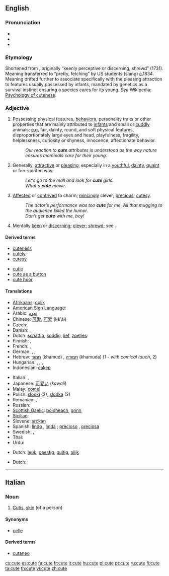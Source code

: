{{wikipedia|Cuteness|Cute}}
==English==

===Pronunciation===
* {{IPA|/kjuːt/}}
* {{audio|en-us-cute.ogg|Audio (US)}}
* {{rhymes|uːt}}

===Etymology===
Shortened from {{term|acute}}, originally “keenly perceptive or discerning, shrewd” (1731). Meaning transferred to “pretty, fetching” by US students (slang) [[circa|c.]]1834. Meaning drifted further to associate specifically with the pleasing attraction to features usually possessed by infants, mandated by genetics as a survival instinct ensuring a species cares for its young. ''See'' Wikipedia: [[w:Cuteness|Psychology of cuteness]].

===Adjective===
{{en-adj|cuter|cutest}}

# Possessing physical features, [[behavior]]s, personality traits or other properties that are mainly attributed to [[infant]]s and small or [[cuddly]] animals; [[e.g.]] fair, dainty, round, and soft physical features, disproportionately large eyes and head, playfulness, fragility, helplessness, curiosity or shyness, innocence, affectionate behavior.
#: ''Our reaction to '''cute''' attributes is understood as the way nature ensures mammals care for their young.''
# Generally, [[attractive]] or [[pleasing]], especially in a [[youthful]], [[dainty]], [[quaint]] or fun-spirited way.
#: ''Let's go to the mall and look for '''cute''' girls.''
#: ''What a '''cute''' movie.''
# [[affected|Affected]] or [[contrived]] to charm; [[mince#Verb|mincingly]] clever; [[precious]]; [[cutesy]].
#: ''The actor's performance was too '''cute''' for me.  All that mugging to the audience killed the humor.''
#: ''Don't get '''cute''' with me, boy!''
# {{dated}} Mentally [[keen]] or [[discerning]]; [[clever]]; [[shrewd]]; see {{term|acute}}.

====Derived terms====
{{top2}}
* [[cuteness]]
* [[cutely]]
* [[cutesy]]
{{mid2}}
* [[cutie]]
* [[cute as a button]]
* [[cute hoor]]
{{bottom}}

====Translations====
{{trans-top|having features mainly attributed to infants and small or cuddly animals}}
* [[Afrikaans]]: [[oulik]]
* [[American Sign Language]]: {{tø|ase|H@Chin-PalmBackFingerUp Flatten|xs=American Sign Language}}
* Arabic: [[نعوم]]
* Chinese: [[可愛]], [[可爱]] (kě'ài)
* Czech: {{t-|cs|roztomilý|m}}
* Danish: {{t+|da|nuttet}}, {{t+|da|sød}}
* Dutch: [[schattig]], [[koddig]], [[lief]], [[zoetjes]]
* Finnish: {{t-|fi|suloinen}}, {{t-|fi|nätti}}
* French: {{t+|fr|mignon|m}}, {{t+|fr|mignonne|f}}
* German: {{t+|de|goldig}}, {{t+|de|niedlich}}, {{t+|de|süß}}
* Hebrew: [[חמוד]] (khamud) {{m}}, [[חמודה]] (khamuda) {{f}} (1 - ''with comical touch,'' 2)
* Hungarian: {{t+|hu|aranyos}}, {{t+|hu|helyes}}, {{t+|hu|cuki}}, {{t+|hu|édes}}
* Indonesian: [[cakep]]
{{trans-mid}}
* Italian: {{t+|it|carino}}, {{t-|it|grazioso}}
* Japanese: [[可愛い]] (''kawaii'')
* Malay: [[comel]]
* Polish: [[słodki]] {{m}} (2), [[słodka]] {{f}} (2)
* Romanian: {{t-|ro|drăguţ}}, {{t+|ro|drăgălaş}}
* Russian: {{t+|ru|милый|sc=Cyrl}}
* [[Scottish Gaelic]]: [[bòidheach]], [[grinn]]
* [[Sicilian]]: {{t|scn|biddicchiu}}
* Slovene: [[srčkan]]
* Spanish: [[lindo]] {{m}}, [[linda]] {{f}}; [[precioso]] {{m}}, [[preciosa]] {{f}}
* Swedish: {{t+|sv|gullig}}, {{t+|sv|söt}}
* Thai: {{Thai|[[น่ารัก]]}}
* Urdu: {{ur-Arab|[[معصوم]]}}
{{trans-bottom}}

{{trans-top|attractive or pleasing in a youthful, dainty, quaint or fun-spirited way}}
* Dutch: [[leuk]], [[geestig]], [[guitig]], [[olijk]]
{{trans-mid}}
{{trans-bottom}}

{{trans-top|dated: mentally keen or discerning; clever, shrewd}}
* Dutch: {{t+|nl|knap}}
{{trans-mid}}
{{trans-bottom}}

----

==Italian==
{{wikipedia|lang=it}}

===Noun===
{{it-noun|cut|f|e|i}}

# {{context|anatomy|lang=it}} [[cutis|Cutis]], [[skin]] (of a person)

====Synonyms====
* [[pelle]]

====Derived terms====
* [[cutaneo]]

[[cs:cute]]
[[es:cute]]
[[fa:cute]]
[[fr:cute]]
[[it:cute]]
[[hu:cute]]
[[pl:cute]]
[[pt:cute]]
[[ru:cute]]
[[fi:cute]]
[[ta:cute]]
[[th:cute]]
[[vi:cute]]
[[zh:cute]]